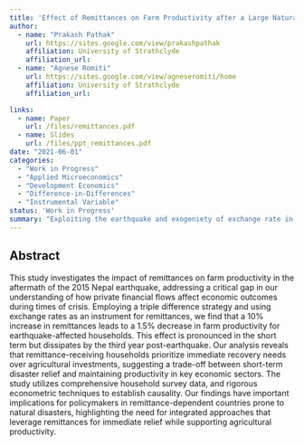 ```yaml
---
title: 'Effect of Remittances on Farm Productivity after a Large Natural Disaster'
author:
  - name: "Prakash Pathak"
    url: https://sites.google.com/view/prakashpathak
    affiliation: University of Strathclyde
    affiliation_url: 
  - name: "Agnese Romiti"
    url: https://sites.google.com/view/agneseromiti/home
    affiliation: University of Strathclyde
    affiliation_url: 

links:
  - name: Paper
    url: /files/remittances.pdf
  - name: Slides
    url: /files/ppt_remittances.pdf
date: "2021-06-01"
categories:
  - "Work in Progress"
  - "Applied Microeconomics"
  - "Development Economics"
  - "Difference-in-Differences"
  - "Instrumental Variable"
status: 'Work in Progress'
summary: "Exploiting the earthquake and exogeniety of exchange rate in Nepal, I evaluate the impact of remittances on farm productivity after a natural disaster."
---
```


## Abstract

This study investigates the impact of remittances on farm productivity in the aftermath of the 2015 Nepal 
earthquake, addressing a critical gap in our understanding of how private financial flows affect economic outcomes
     during times of crisis. Employing a triple difference strategy and using exchange rates as an instrument for 
     remittances, we find that a 10\% increase in remittances leads to a 1.5\% decrease in farm productivity 
     for earthquake-affected households. This effect is pronounced in the short term but dissipates by the third 
     year post-earthquake. Our analysis reveals that remittance-receiving households prioritize immediate recovery 
     needs over agricultural investments, suggesting a trade-off between short-term disaster relief and maintaining 
     productivity in key economic sectors. The study utilizes comprehensive household survey data, and rigorous 
     econometric techniques to establish causality. Our findings 
     have important implications for policymakers in remittance-dependent countries prone to natural disasters, 
     highlighting the need for integrated approaches that leverage remittances for immediate relief while supporting
      agricultural productivity.




